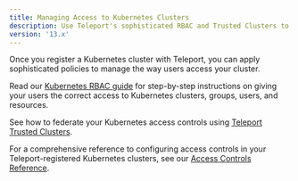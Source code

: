 ```yaml
---
title: Managing Access to Kubernetes Clusters
description: Use Teleport's sophisticated RBAC and Trusted Clusters to ensure that your teams have the correct access to your Kubernetes clusters.
version: '13.x'
---
```


Once you register a Kubernetes cluster with Teleport, you can apply
sophisticated policies to manage the way users access your cluster.

Read our [Kubernetes RBAC guide](/ver/13.x/kubernetes-access/manage-access/rbac) for step-by-step
instructions on giving your users the correct access to Kubernetes clusters,
groups, users, and resources.

See how to federate your Kubernetes access controls using [Teleport Trusted
Clusters](/ver/13.x/kubernetes-access/manage-access/federation).

For a comprehensive reference to configuring access controls in your
Teleport-registered Kubernetes clusters, see our [Access Controls
Reference](/ver/13.x/kubernetes-access/controls).
